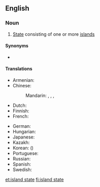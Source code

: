 ==English==
{{wikipedia}}

===Noun===
{{en-noun|head=[[island]] [[state]]}}

# [[State]] consisting of one or more [[island]]s

====Synonyms====
* {{l|en|island country}}

====Translations====
{{trans-top|state consisting of one or more islands}}
* Armenian: {{t|hy|կղզի-պետություն}}
* Chinese:
*: Mandarin: {{t|cmn|島嶼國家|sc=Hani}}, {{t|cmn|岛屿国家|tr=dǎoyǔ guójiā|sc=Hani}}, {{t|cmn|島國|sc=Hani}}, {{t+|cmn|岛国|tr=dǎoguó|sc=Hani}}
* Dutch: {{t+|nl|eilandstaat|m}}
* Finnish: {{t+|fi|saarivaltio}}
* French: {{t|fr|état insulaire|m}}
{{trans-mid}}
* German: {{t+|de|Inselstaat|m}}
* Hungarian: {{t+|hu|szigetország}}
* Japanese: {{t+|ja|島国|tr=しまぐに, shimaguni|sc=Jpan}}
* Kazakh: {{t|kk|аралдық ел|sc=Cyrl}}
* Korean: {{t|ko|도국|sc=Kore}} ({{t+|ko|島國|sc=Kore}})
* Portuguese: {{t|pt|estado insular|m}}
* Russian: {{t|ru|островно́е госуда́рство|n}}
* Spanish: {{t|es|estado insular|m}}
* Swedish: {{t+|sv|östat|c}}
{{trans-bottom}}

[[et:island state]]
[[fi:island state]]